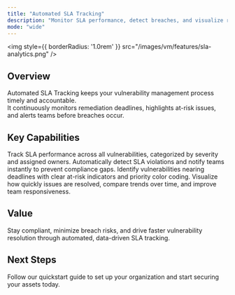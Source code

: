 ```yaml
---
title: "Automated SLA Tracking"
description: "Monitor SLA performance, detect breaches, and visualize remediation timelines in real time."
mode: "wide"
---
```


<img
  style={{ borderRadius: '1.0rem' }}
  src="/images/vm/features/sla-analytics.png"
/>
## Overview

Automated SLA Tracking keeps your vulnerability management process timely and accountable.  
It continuously monitors remediation deadlines, highlights at-risk issues, and alerts teams before breaches occur.

## Key Capabilities

<Columns cols={2}>
  <Card title="Real-Time SLA Monitoring" icon="clock">
    Track SLA performance across all vulnerabilities, categorized by severity and assigned owners.
  </Card>
  <Card title="Breach Detection & Alerts" icon="triangle-exclamation">
    Automatically detect SLA violations and notify teams instantly to prevent compliance gaps.
  </Card>
  <Card title="At-Risk Visibility" icon="chart-line">
    Identify vulnerabilities nearing deadlines with clear at-risk indicators and priority color coding.
  </Card>
  <Card title="Remediation Timelines" icon="timeline">
    Visualize how quickly issues are resolved, compare trends over time, and improve team responsiveness.
  </Card>
</Columns>

## Value

Stay compliant, minimize breach risks, and drive faster vulnerability resolution through automated, data-driven SLA tracking.


## Next Steps

<Card title="Explore Live Demo Now" icon="arrow-right" href="https://suite.snapsec.co/demo">
  Follow our quickstart guide to set up your organization and start securing your assets today.
</Card>